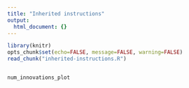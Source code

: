 ```yaml
---
title: "Inherited instructions"
output:
  html_document: {}
---
```

```r
library(knitr)
opts_chunk$set(echo=FALSE, message=FALSE, warning=FALSE)
read_chunk("inherited-instructions.R")
```
```r
```
```r
num_innovations_plot
```